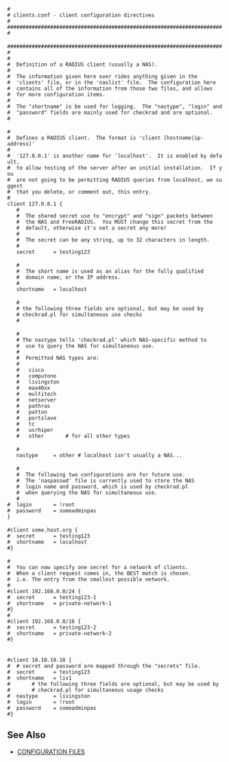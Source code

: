 {{Default in the server source|raddb/clients.conf}}

 #
 # clients.conf - client configuration directives
 #
 #######################################################################
 
 #######################################################################
 #
 #  Definition of a RADIUS client (usually a NAS).
 #
 #  The information given here over rides anything given in the
 #  'clients' file, or in the 'naslist' file.  The configuration here
 #  contains all of the information from those two files, and allows
 #  for more configuration items.
 #
 #  The "shortname" is be used for logging.  The "nastype", "login" and
 #  "password" fields are mainly used for checkrad and are optional.
 #
 
 #
 #  Defines a RADIUS client.  The format is 'client [hostname|ip-address]'
 #
 #  '127.0.0.1' is another name for 'localhost'.  It is enabled by default,
 #  to allow testing of the server after an initial installation.  If you
 #  are not going to be permitting RADIUS queries from localhost, we suggest
 #  that you delete, or comment out, this entry.
 #
 client 127.0.0.1 {
 	#
 	#  The shared secret use to "encrypt" and "sign" packets between
 	#  the NAS and FreeRADIUS.  You MUST change this secret from the
 	#  default, otherwise it's not a secret any more!
 	#
 	#  The secret can be any string, up to 32 characters in length.
 	#
 	secret		= testing123
 
 	#
 	#  The short name is used as an alias for the fully qualified
 	#  domain name, or the IP address.
 	#
 	shortname	= localhost
 
 	#
 	# the following three fields are optional, but may be used by
 	# checkrad.pl for simultaneous use checks
 	#
 
 	#
 	# The nastype tells 'checkrad.pl' which NAS-specific method to
 	#  use to query the NAS for simultaneous use.
 	#
 	#  Permitted NAS types are:
 	#
 	#	cisco
 	#	computone
 	#	livingston
 	#	max40xx
 	#	multitech
 	#	netserver
 	#	pathras
 	#	patton
 	#	portslave
 	#	tc
 	#	usrhiper
 	#	other		# for all other types
 
 	#
 	nastype     = other	# localhost isn't usually a NAS...
 
 	#
 	#  The following two configurations are for future use.
 	#  The 'naspasswd' file is currently used to store the NAS
 	#  login name and password, which is used by checkrad.pl
 	#  when querying the NAS for simultaneous use.
 	#
 #	login       = !root
 #	password    = someadminpas
 }
 
 #client some.host.org {
 #	secret		= testing123
 #	shortname	= localhost
 #}
 
 #
 #  You can now specify one secret for a network of clients.
 #  When a client request comes in, the BEST match is chosen.
 #  i.e. The entry from the smallest possible network.
 #
 #client 192.168.0.0/24 {
 #	secret		= testing123-1
 #	shortname	= private-network-1
 #}
 #
 #client 192.168.0.0/16 {
 #	secret		= testing123-2
 #	shortname	= private-network-2
 #}
 
 
 #client 10.10.10.10 {
 #	# secret and password are mapped through the "secrets" file.
 #	secret      = testing123
 #	shortname   = liv1
 #       # the following three fields are optional, but may be used by
 #       # checkrad.pl for simultaneous usage checks
 #	nastype     = livingston
 #	login       = !root
 #	password    = someadminpas
 #}

==See Also==

* [[CONFIGURATION FILES]]